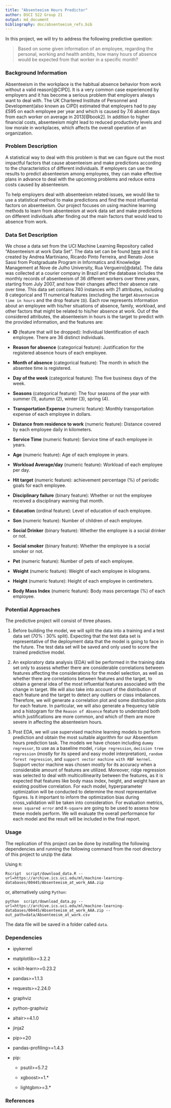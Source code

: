 ```yaml
---
title: "Absenteeism Hours Predictor"
author: DSCI 522 Group 21
output: md_document
bibliography: doc/absenteeism_refs.bib
---
```


In this project, we will try to address the following predictive question: 

> Based on some given information of an employee, regarding the personal, working and health ambits, how many hours of absence would be expected from that worker in a specific month?

### Background Information

Absenteeism in the workplace is the habitual absence behavior from work without a valid reason[@CIPD]. It is a very common case experienced by employers and it has become a serious problem that employers always want to deal with. The UK Chartered Institute of Personnel and Development(also known as CIPD) estimated that employers had to pay £595 on each employee per year and which is caused by 7.6 absent days from each worker on average in 2013[@book2]. In addition to higher financial costs, absenteeism might lead to reduced productivity levels and low morale in workplaces, which affects the overall operation of an organization. 

### Problem Description

A statistical way to deal with this problem is that we can figure out the most impactful factors that cause absenteeism and make predictions according to the characteristics of different individuals. If employers can use the results to predict absenteeism among employees, they can make effective plans in advance to deal with the upcoming problems and reduce extra costs caused by absenteeism.

To help employers deal with absenteeism related issues, we would like to use a statistical method to make predictions and find the most influential factors on absenteeism. Our project focuses on using machine learning methods to learn from absenteeism at work data set and make predictions on different individuals after finding out the main factors that would lead to absence from work.

### Data Set Description

We chose a data set from the UCI Machine Learning Repository called "Absenteeism at work Data Set". The data set can be found [here](https://archive.ics.uci.edu/ml/datasets/Absenteeism+at+work#) and it is created by Andrea Martiniano, Ricardo Pinto Ferreira, and Renato Jose Sassi from Postgraduate Program in Informatics and Knowledge Management at Nove de Julho University, Rua Vergueiro[@data]. The data was collected at a courier company in Brazil and the database includes the monthly records of absenteeism of 36 different workers over three years, starting from July 2007, and how their changes affect their absence rate over time. This data set contains 740 instances with 21 attributes, including 8 categorical and 11 numerical features (excluding the target `Absenteeism time in hours` and the drop feature `ID`). Each row represents information about an employee with his/her situations of absence, family, workload, and other factors that might be related to his/her absence at work. Out of the considered attributes, the absenteeism in hours is the target to predict with the provided information, and the features are:

-   **ID** (feature that will be dropped): Individual Identification of each employee. There are 36 distinct individuals.

```{=html}
<!-- -->
```
-   **Reason for absence** (categorical feature): Justification for the registered absence hours of each employee.

-   **Month of absence** (categorical feature): The month in which the absentee time is registered.

-   **Day of the week** (categorical feature): The five business days of the week.

-   **Seasons** (categorical feature): The four seasons of the year with summer (1), autumn (2), winter (3), spring (4).

-   **Transportation Expense** (numeric feature): Monthly transportation expense of each employee in dollars.

-   **Distance from residence to work** (numeric feature): Distance covered by each employee daily in kilometers.

-   **Service Time** (numeric feature): Service time of each employee in years.

-   **Age** (numeric feature): Age of each employee in years.

-   **Workload Average/day** (numeric feature): Workload of each employee per day.

-   **Hit target** (numeric feature): achievement percentage (%) of periodic goals for each employee.

-   **Disciplinary failure** (binary feature): Whether or not the employee received a disciplinary warning that month.

-   **Education** (ordinal feature): Level of education of each employee.

-   **Son** (numeric feature): Number of children of each employee.

-   **Social Drinker** (binary feature): Whether the employee is a social drinker or not.

-   **Social smoker** (binary feature): Whether the employee is a social smoker or not.

-   **Pet** (numeric feature): Number of pets of each employee.

-   **Weight** (numeric feature): Weight of each employee in kilograms.

-   **Height** (numeric feature): Height of each employee in centimeters.

-   **Body Mass Index** (numeric feature): Body mass percentage (%) of each employee.

### Potential Approaches

The predictive project will consist of three phases. 

1. Before building the model, we will split the data into a training and a test data set (70% : 30% split). Expecting that the test data set is representative of the deployment data that the model is going to face in the future. The test data set will be saved and only used to score the trained predictive model. 

2. An exploratory data analysis (EDA) will be performed in the training data set only to assess whether there are considerable correlations between features affecting the considerations for the model selection, as well as whether there are correlations between features and the target, to obtain a general idea of the most influential features associated with the change in target. We will also take into account of the distribution of each feature and the target to detect any outliers or class imbalances. Therefore, we will generate a correlation plot and some distribution plots for each feature. In particular, we will also generate a frequency table and a histogram for the `Reason of Absence` feature to understand both which justifications are more common, and which of them are more severe in affecting the absenteeism hours.

3. Post EDA, we will use supervised machine learning models to perform prediction and obtain the most suitable algorithm for our Abseentism hours prediction task. The models we have chosen including `dummy regressor`, to use as a baseline model, `ridge regression`, `decision tree regression` (mostly for its speed and easy model interpretation), `random forest regression`, and `support vector machine with RBF kernel`. Support vector machine was chosen mostly for its accuracy when a considerable amount of features are utilized. Moreover, ridge regression was selected to deal with multicollinearity between the features, as it is expected that features like body mass index, height, and weight have an existing positive correlation. For each model, hyperparameter optimization will be conducted to determine the most representative figures. Is it important to inform the optimization bias during cross\_validation will be taken into consideration. For evaluation metrics, `mean squared error` and `R-square` are going to be used to assess how these models perform. We will evaluate the overall performance for each model and the result will be included in the final report.

### Usage

The replication of this project can be done by installing the following dependencies and running the following command from the root directory of this project to unzip the data:

Using `R`:

`Rscript  script/download_data.R --url=https://archive.ics.uci.edu/ml/machine-learning-databases/00445/Absenteeism_at_work_AAA.zip`

or, alternatively using `Python`:

`python  script/download_data.py --url=https://archive.ics.uci.edu/ml/machine-learning-databases/00445/Absenteeism_at_work_AAA.zip --out_path=data/Absenteeism_at_work.csv`

The data file will be saved in a folder called `data`.

### Dependencies

-   ipykernel

-   matplotlib\>=3.2.2

-   scikit-learn\>=0.23.2

-   pandas\>=1.1.3

-   requests\>=2.24.0

-   graphviz

-   python-graphviz

-   altair\>=4.1.0

-   jinja2

-   pip\>=20

-   pandas-profiling\>=1.4.3

* pip:

  + psutil\>=5.7.2

  + xgboost\>=1.\*

  + lightgbm\>=3.\*

### References
